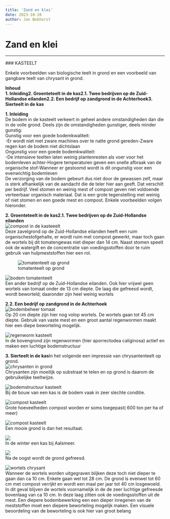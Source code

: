 ```yaml
---
title: 'Zand en klei'
date: 2023-10-28
author: Jan Bokhorst
---
```


# Zand en klei



---






          
  
  
  



   

 ### KASTEELT

 Enkele voorbeelden van biologische teelt in grond en een voorbeeld van gangbare teelt van chrysant in grond.


   **Inhoud**  
**1. Inleiding****2. Groenteteelt in de kas****2.1. Twee bedrijven op de Zuid-Hollandse eilanden****2.2. Een bedrijf op zandgrond in de Achterhoek****3. Sierteelt in de kas**  
  
**1. Inleiding**  
De bodem in de kasteelt verkeert in geheel andere omstandigheden dan die in de volle grond. Deels zijn de omstandigheden gunstiger, deels minder gunstig:  
Gunstig voor een goede bodemkwaliteit:  
-Er wordt niet met zware machines over te natte grond gereden-Zware regen kan de bodem niet dichtslaan  
Ongunstig voor een goede bodemkwaliteit:  
-De intensieve teelten laten weinig plantenresten als voer voor het bodemleven achter-Hogere temperaturen geven een snelle afbraak van de organische stof-Wanneer er gestoomd wordt is dit ongunstig voor een evenwichtig bodemleven  
De verzorging van de bodem gebeurt dus niet door de gewassen zelf, maar is sterk afhankelijk van de aandacht die de teler hier aan geeft. Dat verschilt per bedrijf. Veel stomen en weinig mest of compost geven niet voldoende verteerbaar organisch materiaal. Dat is een grote tegenstelling met weinig of niet stomen en een goede mest en compost. Enkele voorbeelden volgen hieronder.  
  
**2. Groenteteelt in de kas****2.1. Twee bedrijven op de Zuid-Hollandse eilanden**   
![compost in de kasteeelt](../img/DSCN9920(Medium)-1920w.jpg)   
Deze zavelgrond op de Zuid-Hollandse eilanden heeft een ruim organischestofgehalte, er wordt ruim met compost gewerkt, maar toch gaan de wortels bij dit tomatengewas niet dieper dan 14 cm. Naast stomen speelt ook de watergift en de concentratie van voedingsstoffen door te ruim gebruik van hulpmeststoffen hier een rol.

 





  
![tomatenteelt op grond](../img/DSCN9897(Medium)-1920w.jpg)     








  
![bodem tomatenteelt](../img/DSCN9889(Medium)-1920w.jpg)   
Een ander bedrijf op de Zuid-Hollandse eilanden. Ook hier vrijwel geen wortels van tomaat onder de 13 cm diepte. De laag die gefreesd wordt, wordt beworteld; daaronder zijn heel weinig wortels

 





**2.2. Een bedrijf op zandgrond in de Achterhoek**   
![bodembeheer tomaat](../img/DSCN9951(Medium)-1920w.jpg)   
Op 20 cm diepte zijn hier nog volop wortels. De wortels gaan tot 45 cm diepte. Gebruik van vaste mest en een groot aantal regenwormen maakt hier een diepe beworteling mogelijk.

 





  
![regenworm kasteelt](../img/302DSCN0055(Small)-1920w.jpg)   
In de bovengrond zijn regenwormen (hier aporrectodea caliginosa) actief en maken een luchtige bodemstructuur

 





**3. Sierteelt in de kas**In het volgende een impressie van chrysantenteelt op grond.   
![chrysanten in grond](../img/IMG_1102(Small)-1920w.jpg)   
Chrysanten zijn moeilijk op substraat te telen en op grond is daarom de gebruikelijke teeltwijze.

 





  
![bodemstructuur kasteelt](../img/IMG_1088(Medium)-1920w.jpg)   
Bij de bouw van een kas is de bodem vaak in zeer slechte conditie.

 





  
![compost kasteelt](../img/IMG_1093(Medium)-1920w.jpg)   
Grote hoeveelheden compost worden er soms toegepast( 600 ton per ha of meer)

 





  
![compost kasteelt](../img/IMG_1101(Small)-1920w.jpg)   
Een mooie grond is dan het resultaat.

 





  
![](../img/kwakelchrysant11-1-10007(Small)-1920w.jpg)   
In de winter een kas bij Aalsmeer.

 





  
![](../img/kwakelchrysant11-1-10006(Small)(1)-1920w.jpg)   
Na de oogst wordt de grond gefreesd.

 





  
![wortels chrysant](../img/009(Medium)-1920w.jpg)   
Wanneer de wortels worden uitgegraven blijken deze toch niet dieper te gaan dan ca 10 cm. Enkele gaan wel tot 28 cm. De grond is evenwel tot 60 cm met compost verrijkt en wordt een maal per jaar tot 40 cm losgewoeld. In dit geval blijven de wortels voornamelijk in de de zeer luchtige gefreesde bovenlaag van ca 10 cm. In deze laag zitten ook de voedingsstoffen uit de mest. Een diepere bodembewerking een een dieper inregenen van de meststoffen moet een diepere beworteling mogelijk maken. Een visuele beoordeling van de beworteling is ook hier van groot belang

 














